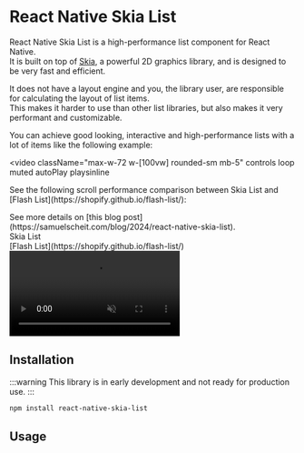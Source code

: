 # React Native Skia List

React Native Skia List is a high-performance list component for React Native. \
It is built on top of [Skia](https://skia.org/), a powerful 2D graphics library, and is designed to be very fast and efficient.

It does not have a layout engine and you, the library user, are responsible for calculating the layout of list items. \
This makes it harder to use than other list libraries, but also makes it very performant and customizable.

You can achieve good looking, interactive and high-performance lists with a lot of items like the following example:

<video
  className="max-w-72 w-[100vw] rounded-sm mb-5"
  controls
  loop
  muted
  autoPlay
  playsinline
>
  <source src="/demo.mov" type="video/mp4" />
</video>

<p className="!mb-1">
  See the following scroll performance comparison between Skia List and [Flash
  List](https://shopify.github.io/flash-list/):
</p>

<div className="text-sm font-bold mb-5">
  See more details on [this blog
  post](https://samuelscheit.com/blog/2024/react-native-skia-list).
</div>

<div className="flex flex-col max-w-[560px]">
  <div className="flex flex-row text-center text-2xl font-bold mb-4">
    <div className="flex-1">Skia List</div>
    <div className="flex-1">
      [Flash List](https://shopify.github.io/flash-list/)
    </div>
  </div>
  <video className="w-full rounded-sm" controls loop muted autoPlay playsinline>
    <source
      src="https://samuelscheit.com/blog/react-native-skia-list/comparison.mp4"
      type="video/mp4"
    />
  </video>
</div>

## Installation

:::warning
This library is in early development and not ready for production use.
:::

```sh
npm install react-native-skia-list
```

## Usage

```tsx file=../../example/app/GettingStarted.tsx

```
